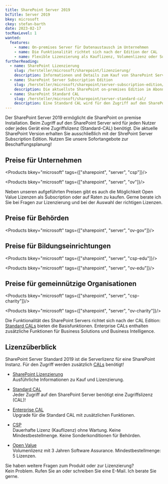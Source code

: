 ```yaml
---
title: SharePoint Server 2019
bcTitle: Server 2019
bkey: microsoft
ckey: stefan-barth
date: 2023-02-17
tocMaxLevel: 1
wanted:
  features:
    - name: On-premises Server für Datenaustausch im Unternehmen
    - name: Die Funktionalität richtet sich nach der Edition der CAL
    - name: Flexible Lizenzierung als Kauflizenz, Volumenlizenz oder Subscription
furtherReading:
  - name: SharePoint Lizenzierung
    slug: /hersteller/microsoft/sharepoint/lizenzierung/
    description: Informationen und Details zum Kauf von SharePoint Server und SharePoint Online Plänen.
  - name: SharePoint Server Subscription Edition
    slug: /hersteller/microsoft/sharepoint/server-subscription-edition/
    description: Die aktuellste SharePoint on-premises Edition im Abonnement.
  - name: SharePoint Standard CAL
    slug: /hersteller/microsoft/sharepoint/server-standard-cal/
    description: Eine Standard CAL wird für den Zugriff auf den SharePoint Server benötigt.
---
```




<Intro>

  Der SharePoint Server 2019 ermöglicht die SharePoint on premise Installation. Beim Zugriff auf den SharePoint Server wird für jeden Nutzer oder jedes Gerät eine Zugriffslizenz (Standard-CAL) benötigt.
  Die aktuelle SharePoint Version erhalten Sie ausschließlich mit der ShrePoint Server Subscription Edition. Nutzen Sie unsere Sofortangebote zur Beschaffungsplanung!

</Intro>

<TOC />



## Preise für Unternehmen

<Products bkey="microsoft" tags={["sharepoint", "server", "csp"]}/>


<Products bkey="microsoft" tags={["sharepoint", "server", "ov"]}/>


<Info>

Neben unseren aufgeführten Preisen gibt es auch die Möglichkeit Open Value Lizenzen als Subscription oder auf Raten zu kaufen.
Gerne berate ich Sie bei Fragen zur Lizenzierung und bei der Auswahl der richtigen Lizenzen.

</Info>


## Preise für Behörden

<Products bkey="microsoft" tags={["sharepoint", "server", "ov-gov"]}/>


## Preise für Bildungseinrichtungen

<Products bkey="microsoft" tags={["sharepoint", "server", "csp-edu"]}/>


<Products bkey="microsoft" tags={["sharepoint", "server", "ov-edu"]}/>


## Preise für gemeinnützige Organisationen

<Products bkey="microsoft" tags={["sharepoint", "server", "csp-charity"]}/>


<Products bkey="microsoft" tags={["sharepoint", "server", "ov-charity"]}/>


<Info>

  Die Funktionalität des SharePoint Servers richtet sich nach der CAL Edition: [Standard CALs](/hersteller/microsoft/sharepoint/server-standard-cal/) bieten die Basisfunktionen. Enterprise CALs enthalten zusätzliche Funktionen für Business Solutions und Business Intelligence.

</Info>


## Lizenzüberblick

SharePoint Server Standard 2019 ist die Serverlizenz für eine SharePoint Instanz. Für den Zugriff werden zusätzlich [CALs](/hersteller/microsoft/sharepoint/server-standard-cal/) benötigt!

<ArrowList>

- [SharePoint Lizenzierung](/hersteller/microsoft/sharepoint/lizenzierung/)<br />
  Ausführliche Informationen zu Kauf und Lizenzierung.

- [Standard CAL](/hersteller/microsoft/sharepoint/server-standard-cal/)<br />
  Jeder Zugriff auf den SharePoint Server benötigt eine Zugriffslizenz (CAL)!

- [Enterprise CAL](/hersteller/microsoft/sharepoint/server-enterprise-cal/)<br />
  Upgrade für die Standard CAL mit zusätzlichen Funktionen.

- [CSP](/hersteller/microsoft/csp/)<br />
  Dauerhafte Lizenz (Kauflizenz) ohne Wartung. Keine Mindestbestellmenge. Keine Sonderkonditionen für Behörden.

- [Open Value](/hersteller/microsoft/open-value/)<br />
  Volumenlizenz mit 3 Jahren Software Assurance. Mindestbestellmenge: 5 Lizenzen.

</ArrowList>


<GetInTouch theme="light">

Sie haben weitere Fragen zum Produkt oder zur Lizenzierung?<br />
Kein Problem. Rufen Sie an oder schreiben Sie eine E-Mail. Ich berate Sie gerne.

</GetInTouch>
